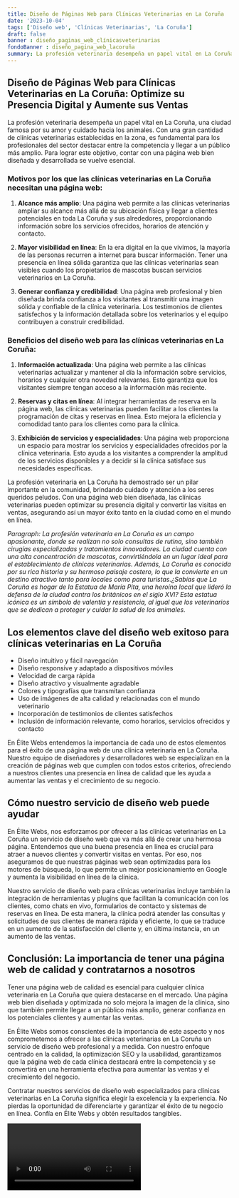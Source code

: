 ```yaml
---
title: Diseño de Páginas Web para Clínicas Veterinarias en La Coruña
date: '2023-10-04'
tags: ['Diseño web', 'Clínicas Veterinarias', 'La Coruña']
draft: false
banner : diseño_paginas_web_clínicasveterinarias
fondoBanner : diseño_pagina_web_lacoruña
summary: La profesión veterinaria desempeña un papel vital en La Coruña, una ciudad famosa por su amor y cuidado hacia los animales. Con una gran cantidad de clínicas veterinarias establecidas en la zona, es fundamental para los profesionales del sector destacar entre la competencia y llegar a un público más amplio. Para lograr este objetivo, contar con una página web bien diseñada y desarrollada se vuelve esencial.
---
```


## Diseño de Páginas Web para Clínicas Veterinarias en La Coruña: Optimize su Presencia Digital y Aumente sus Ventas

La profesión veterinaria desempeña un papel vital en La Coruña, una ciudad famosa por su amor y cuidado hacia los animales. Con una gran cantidad de clínicas veterinarias establecidas en la zona, es fundamental para los profesionales del sector destacar entre la competencia y llegar a un público más amplio. Para lograr este objetivo, contar con una página web bien diseñada y desarrollada se vuelve esencial.

### Motivos por los que las clínicas veterinarias en La Coruña necesitan una página web:

1. **Alcance más amplio**: Una página web permite a las clínicas veterinarias ampliar su alcance más allá de su ubicación física y llegar a clientes potenciales en toda La Coruña y sus alrededores, proporcionando información sobre los servicios ofrecidos, horarios de atención y contacto.

2. **Mayor visibilidad en línea**: En la era digital en la que vivimos, la mayoría de las personas recurren a internet para buscar información. Tener una presencia en línea sólida garantiza que las clínicas veterinarias sean visibles cuando los propietarios de mascotas buscan servicios veterinarios en La Coruña.

3. **Generar confianza y credibilidad**: Una página web profesional y bien diseñada brinda confianza a los visitantes al transmitir una imagen sólida y confiable de la clínica veterinaria. Los testimonios de clientes satisfechos y la información detallada sobre los veterinarios y el equipo contribuyen a construir credibilidad.

### Beneficios del diseño web para las clínicas veterinarias en La Coruña:

1. **Información actualizada**: Una página web permite a las clínicas veterinarias actualizar y mantener al día la información sobre servicios, horarios y cualquier otra novedad relevantes. Esto garantiza que los visitantes siempre tengan acceso a la información más reciente.

2. **Reservas y citas en línea**: Al integrar herramientas de reserva en la página web, las clínicas veterinarias pueden facilitar a los clientes la programación de citas y reservas en línea. Esto mejora la eficiencia y comodidad tanto para los clientes como para la clínica.

3. **Exhibición de servicios y especialidades**: Una página web proporciona un espacio para mostrar los servicios y especialidades ofrecidos por la clínica veterinaria. Esto ayuda a los visitantes a comprender la amplitud de los servicios disponibles y a decidir si la clínica satisface sus necesidades específicas.

La profesión veterinaria en La Coruña ha demostrado ser un pilar importante en la comunidad, brindando cuidado y atención a los seres queridos peludos. Con una página web bien diseñada, las clínicas veterinarias pueden optimizar su presencia digital y convertir las visitas en ventas, asegurando así un mayor éxito tanto en la ciudad como en el mundo en línea.

_Paragraph: La profesión veterinaria en La Coruña es un campo apasionante, donde se realizan no solo consultas de rutina, sino también cirugías especializadas y tratamientos innovadores. La ciudad cuenta con una alta concentración de mascotas, convirtiéndola en un lugar ideal para el establecimiento de clínicas veterinarias. Además, La Coruña es conocida por su rica historia y su hermoso paisaje costero, lo que la convierte en un destino atractivo tanto para locales como para turistas.¿Sabías que La Coruña es hogar de la Estatua de María Pita, una heroína local que lideró la defensa de la ciudad contra los británicos en el siglo XVI? Esta estatua icónica es un símbolo de valentía y resistencia, al igual que los veterinarios que se dedican a proteger y cuidar la salud de los animales._

<GifSeo />

<Cta />

## Los elementos clave del diseño web exitoso para clínicas veterinarias en La Coruña

- Diseño intuitivo y fácil navegación
- Diseño responsive y adaptado a dispositivos móviles
- Velocidad de carga rápida
- Diseño atractivo y visualmente agradable
- Colores y tipografías que transmitan confianza
- Uso de imágenes de alta calidad y relacionadas con el mundo veterinario
- Incorporación de testimonios de clientes satisfechos
- Inclusión de información relevante, como horarios, servicios ofrecidos y contacto

En Élite Webs entendemos la importancia de cada uno de estos elementos para el éxito de una página web de una clínica veterinaria en La Coruña. Nuestro equipo de diseñadores y desarrolladores web se especializan en la creación de páginas web que cumplen con todos estos criterios, ofreciendo a nuestros clientes una presencia en línea de calidad que les ayuda a aumentar las ventas y el crecimiento de su negocio.

## Cómo nuestro servicio de diseño web puede ayudar

En Élite Webs, nos esforzamos por ofrecer a las clínicas veterinarias en La Coruña un servicio de diseño web que va más allá de crear una hermosa página. Entendemos que una buena presencia en línea es crucial para atraer a nuevos clientes y convertir visitas en ventas. Por eso, nos aseguramos de que nuestras páginas web sean optimizadas para los motores de búsqueda, lo que permite un mejor posicionamiento en Google y aumenta la visibilidad en línea de la clínica.

Nuestro servicio de diseño web para clínicas veterinarias incluye también la integración de herramientas y plugins que facilitan la comunicación con los clientes, como chats en vivo, formularios de contacto y sistemas de reservas en línea. De esta manera, la clínica podrá atender las consultas y solicitudes de sus clientes de manera rápida y eficiente, lo que se traduce en un aumento de la satisfacción del cliente y, en última instancia, en un aumento de las ventas.

## Conclusión: La importancia de tener una página web de calidad y contratarnos a nosotros

Tener una página web de calidad es esencial para cualquier clínica veterinaria en La Coruña que quiera destacarse en el mercado. Una página web bien diseñada y optimizada no solo mejora la imagen de la clínica, sino que también permite llegar a un público más amplio, generar confianza en los potenciales clientes y aumentar las ventas.

En Élite Webs somos conscientes de la importancia de este aspecto y nos comprometemos a ofrecer a las clínicas veterinarias en La Coruña un servicio de diseño web profesional y a medida. Con nuestro enfoque centrado en la calidad, la optimización SEO y la usabilidad, garantizamos que la página web de cada clínica destacará entre la competencia y se convertirá en una herramienta efectiva para aumentar las ventas y el crecimiento del negocio.

Contratar nuestros servicios de diseño web especializados para clínicas veterinarias en La Coruña significa elegir la excelencia y la experiencia. No pierdas la oportunidad de diferenciarte y garantizar el éxito de tu negocio en línea. Confía en Élite Webs y obtén resultados tangibles.

<Video />

<CtaBot job='Clínicas Veterinarias' city='La Coruña'/>

<Gmaps query='La Coruña+españa+maps' />